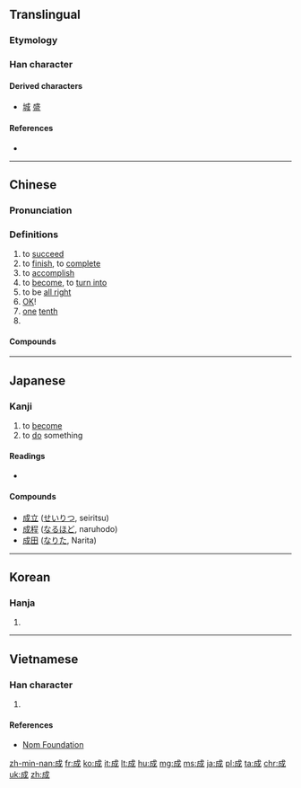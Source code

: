 {{also|戉}}
==Translingual==
{{stroke order|type=animate}}

===Etymology===
{{Han compound|戊|丁|c1=s|c2=p|ls=psc}}

===Han character===
{{Han char|rn=62|rad=戈|as=03|sn=6|four=5320<sub>0</sub>|canj=戈竹尸 (IHS)|ids=⿵[[戊]][[𠃌]]}}

====Derived characters====
* [[城]] [[盛]]

====References====
* {{Han ref|kx=0411.110|dkj=11542|dj=0752.170|hdz=21399.010|uh=6210|ud=25104|bh=A6A8|bd=42664}}

----

==Chinese==
{{zh-forms}}

===Pronunciation===
{{zh-pron
|m=chéng
|ma=zh-chéng.ogg
|c=cing4,seng4,sing4
|h=pfs=sàng,sṳ̀n
|mn=chhiâⁿ/chiâⁿ/sêng/siâⁿ
|w=3zen
|mc=y
|oc=y
|cat=a,n,pn
}}

===Definitions===
{{zh-hanzi}}

# to [[succeed]]
# to [[finish]], to [[complete]]
# to [[accomplish]]
# to [[become]], to [[turn into]]
# to be [[all right]]
# [[OK]]!
# [[one]] [[tenth]]
# {{surname|lang=zh}}

====Compounds====
{{der5
| {{zh-l|成案}}
| {{zh-l|成百}}
| {{zh-l|成敗}}
| {{zh-l|成幫結夥}}
| {{zh-l|成倍}}
| {{zh-l|成本}}
| {{zh-l|成本會計}}
| {{zh-l|成才}}
| {{zh-l|成材}}
| {{zh-l|成材林}}
| {{zh-l|成蟲}}
| {{zh-l|成典}}
| {{zh-l|成丁}}
| {{zh-l|成堆}}
| {{zh-l|成對}}
| {{zh-l|成法}}
| {{zh-l|成方}}
| {{zh-l|成方兒}}
| {{zh-l|成分}}
| {{zh-l|成份}}
| {{zh-l|成風}}
| {{zh-l|成個兒}}
| {{zh-l|成功}}
| {{zh-l|成規}}
| {{zh-l|成果}}
| {{zh-l|成行}}
| {{zh-l|成婚}}
| {{zh-l|成活}}
| {{zh-l|成績}}
| {{zh-l|成家}}
| {{zh-l|成家立業}}
| {{zh-l|成見}}
| {{zh-l|成交}}
| {{zh-l|成就}}
| {{zh-l|成立}}
| {{zh-l|成例}}
| {{zh-l|成殮}}
| {{zh-l|成林}}
| {{zh-l|成龍配套}}
| {{zh-l|成眠}}
| {{zh-l|成名}}
| {{zh-l|成名成家}}
| {{zh-l|成命}}
| {{zh-l|成年}}
| {{zh-l|成年累月}}
| {{zh-l|成批}}
| {{zh-l|成癖}}
| {{zh-l|成品}}
| {{zh-l|成品糧}}
| {{zh-l|成氣候}}
| {{zh-l|成器}}
| {{zh-l|成千上萬}}
| {{zh-l|成親}}
| {{zh-l|成全}}
| {{zh-l|成群}}
| {{zh-l|成人}}
| {{zh-l|成人教育}}
| {{zh-l|成人之美}}
| {{zh-l|成仁}}
| {{zh-l|成色}}
| {{zh-l|成式}}
| {{zh-l|成事}}
| {{zh-l|成事不足，敗事有餘}}
| {{zh-l|成書}}
| {{zh-l|成熟}}
| {{zh-l|成數}}
| {{zh-l|成雙}}
| {{zh-l|成說}}
| {{zh-l|成訟}}
| {{zh-l|成算}}
| {{zh-l|成套}}
| {{zh-l|成天}}
| {{zh-l|成為}}
| {{zh-l|成文}}
| {{zh-l|成文法}}
| {{zh-l|成問題}}
| {{zh-l|成想}}
| {{zh-l|成效}}
| {{zh-l|成心}}
| {{zh-l|成行}}
| {{zh-l|成形}}
| {{zh-l|成型}}
| {{zh-l|成性}}
| {{zh-l|成宿}}
| {{zh-l|成藥}}
| {{zh-l|成也蕭何，敗也蕭何}}
| {{zh-l|成夜}}
| {{zh-l|成衣}}
| {{zh-l|成議}}
| {{zh-l|成因}}
| {{zh-l|成陰}}
| {{zh-l|成癮}}
| {{zh-l|成語}}
| {{zh-l|成員}}
| {{zh-l|成約}}
| {{zh-l|成災}}
| {{zh-l|成章}}
| {{zh-l|成則為王，敗則為賊}}
| {{zh-l|成長}}
| {{zh-l|成竹在胸}}
| {{zh-l|成總兒}}
}}

{{zh-cat|Beginning}}

----

==Japanese==

===Kanji===
{{ja-kanji|grade=4|rs=戈03}}

# to [[become]]
# to [[do]] something

====Readings====
* {{ja-readings
|goon=[[じょう]] (jō)
|kanon=[[せい]] (sei)
|kun=[[なす]] ([[成す]], nasu), [[なる]] ([[成る]], naru)
|nanori=[[あき]] (aki), [[あきら]] (akira), [[しげ]] (shige), [[そん]] (son), [[たえ]] (tae), [[なお]] (nao), [[なり]] (nari), [[なる]] (naru), [[のり]] (nori), [[ひら]] (hira), [[まさ]] (masa), [[よし]] (yoshi), [[り]] (ri)
}}

====Compounds====
{{der-top|Compounds}}
* [[成立]] ([[せいりつ]], seiritsu)
* [[成程]] ([[なるほど]], naruhodo)
* [[成田]] ([[なりた]], Narita)
{{der-bottom}}

----

==Korean==

===Hanja===
{{ko-hanja|hangeul=[[성]]|eumhun=|mr=sŏng|y=seng}}

# {{defn|lang=ko|sort=戈03}}

----

==Vietnamese==

===Han character===
{{vi-hantu|[[thành]], [[thình]]|rs=戈03}}

# {{defn|lang=vi|sort=戈03}}

====References====
*[http://nomfoundation.org/common/nom_details.php?codepoint=6210&img=1 Nom Foundation]

[[zh-min-nan:成]]
[[fr:成]]
[[ko:成]]
[[it:成]]
[[lt:成]]
[[hu:成]]
[[mg:成]]
[[ms:成]]
[[ja:成]]
[[pl:成]]
[[ta:成]]
[[chr:成]]
[[uk:成]]
[[zh:成]]